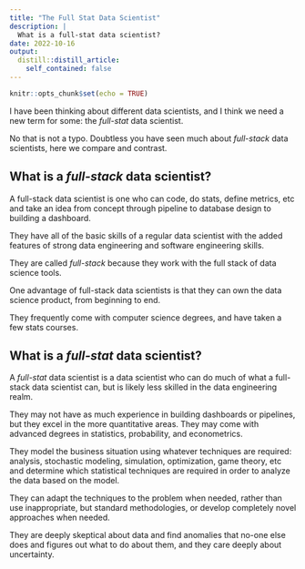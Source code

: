 ```yaml
---
title: "The Full Stat Data Scientist"
description: |
  What is a full-stat data scientist?
date: 2022-10-16
output:
  distill::distill_article:
    self_contained: false
---
```


```r
knitr::opts_chunk$set(echo = TRUE)
```

I have been thinking about different data scientists, and I think we need a new term for some: the _full-stat_ data scientist. 

No that is not a typo. Doubtless you have seen much about _full-stack_ data scientists, here we compare and contrast.


## What is a _full-stack_ data scientist?
A full-stack data scientist is one who can code, do stats, define metrics, etc and take an idea from concept through pipeline to database design to building a dashboard. 

They have all of the basic skills of a regular data scientist with the added features of strong data engineering and software engineering skills. 

They are called _full-stack_ because they work with the full stack of data science tools. 

One advantage of full-stack data scientists is that they can own the data science product, from beginning to end. 

They frequently come with computer science degrees, and have taken a few stats courses.

## What is a _full-stat_ data scientist?
A _full-stat_ data scientist is a data scientist who can do much of what a full-stack data scientist can, but is likely less skilled in the data engineering realm. 

They may not have as much experience in building dashboards or pipelines, but they excel in the more quantitative areas. 
They may come with advanced degrees in statistics, probability, and econometrics. 

They model the business situation using whatever techniques are required: analysis, stochastic modeling, simulation, optimization, game theory, etc and determine which statistical techniques are required in order to analyze the data based on the model. 

They can adapt the techniques to the problem when needed, rather than use inappropriate, but standard methodologies, or develop completely novel approaches when needed. 

They are deeply skeptical about data and find anomalies that no-one else does and figures out what to do about them, and they care deeply about uncertainty.




